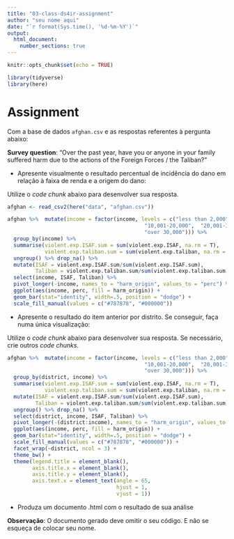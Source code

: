 ```yaml
---
title: "03-class-ds4ir-assignment"
author: "seu nome aqui"
date: "`r format(Sys.time(), '%d-%m-%Y')`"
output: 
  html_document:
    number_sections: true
---
```


```r
knitr::opts_chunk$set(echo = TRUE)
```

```r
library(tidyverse)
library(here)
```

# Assignment {-}

Com a base de dados `afghan.csv` e as respostas referentes à pergunta abaixo:

**Survey question**: "Over the past year, have you or anyone in your family suffered 
harm due to the actions of the Foreign Forces / the Taliban?"

- Apresente visualmente o resultado percentual de incidência do dano
em relação à faixa de renda e a origem do dano:

Utilize o *code chunk* abaixo para desenvolver sua resposta. 

```r
afghan <- read_csv2(here("data", "afghan.csv"))

afghan %>%  mutate(income = factor(income, levels = c("less than 2,000", "2,001-10,000", 
                                            "10,001-20,000",  "20,001-30,000", 
                                            "over 30,000"))) %>%
  group_by(income) %>%
  summarise(violent.exp.ISAF.sum = sum(violent.exp.ISAF, na.rm = T), 
            violent.exp.taliban.sum = sum(violent.exp.taliban, na.rm = T)) %>%
  ungroup() %>% drop_na() %>% 
  mutate(ISAF = violent.exp.ISAF.sum/sum(violent.exp.ISAF.sum),
         Taliban = violent.exp.taliban.sum/sum(violent.exp.taliban.sum)) %>%
  select(income, ISAF, Taliban) %>%
  pivot_longer(-income, names_to = "harm_origin", values_to = "perc") %>%
  ggplot(aes(income, perc, fill = harm_origin)) + 
  geom_bar(stat="identity", width=.5, position = "dodge") +
  scale_fill_manual(values = c("#787878", "#000000"))


```

- Apresente o resultado do item anterior por distrito. Se conseguir, 
faça numa única visualização:

Utilize o *code chunk* abaixo para desenvolver sua resposta. Se necessário, crie 
outros *code chunks*.

```r

afghan %>%  mutate(income = factor(income, levels = c("less than 2,000", "2,001-10,000", 
                                            "10,001-20,000",  "20,001-30,000", 
                                            "over 30,000"))) %>%
  group_by(district, income) %>%
  summarise(violent.exp.ISAF.sum = sum(violent.exp.ISAF, na.rm = T), 
            violent.exp.taliban.sum = sum(violent.exp.taliban, na.rm = T)) %>%
  mutate(ISAF = violent.exp.ISAF.sum/sum(violent.exp.ISAF.sum),
         Taliban = violent.exp.taliban.sum/sum(violent.exp.taliban.sum)) %>%
  ungroup() %>% drop_na() %>% 
  select(district, income, ISAF, Taliban) %>%
  pivot_longer(-(district:income), names_to = "harm_origin", values_to = "perc") %>%
  ggplot(aes(income, perc, fill = harm_origin)) + 
  geom_bar(stat="identity", width=.5, position = "dodge") +
  scale_fill_manual(values = c("#787878", "#000000")) +
  facet_wrap(~district, ncol = 3) + 
  theme_bw() + 
  theme(legend.title = element_blank(),
        axis.title.x = element_blank(), 
        axis.title.y = element_blank(),
        axis.text.x = element_text(angle = 65,
                                   hjust = 1,
                                   vjust = 1))


```


- Produza um documento .html com o resultado de sua análise

**Observação**: O documento gerado deve omitir o seu código. E não se esqueça de colocar seu nome.



